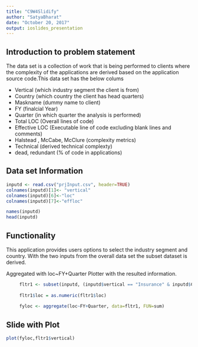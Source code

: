 ```yaml
---
title: "C9W4Slidify"
author: "SatyaBharat"
date: "October 20, 2017"
output: ioslides_presentation
---
```


## Introduction to problem statement

The data set is a collection of work that is being performed to clients where the complexity of the applications are derived based on the application source code.This data set has the below colums

- Vertical (which industry segment the client is from)
- Country (which country the client has head quarters)
- Maskname (dummy name to client)
- FY (finalcial Year)
- Quarter (in which quarter the analysis is performed)
- Total LOC (Overall lines of code)
- Effective LOC (Executable line of code excluding blank lines and comments)
- Halstead , McCabe, McClure (complexity metrics)
- Technical (derived technical complexty)
- dead, redundant (% of code in applications)

## Data set Information

```r
inputd <- read.csv("prjInput.csv", header=TRUE)
colnames(inputd)[1]<- "vertical"
colnames(inputd)[6]<-"loc"
colnames(inputd)[7]<-"effloc"

names(inputd)
head(inputd)
```
## Functionality

This application provides users options to select the industry segment and country.
With the two inputs from the overall data set the subset dataset is derived.

Aggregated with loc~FY+Quarter 
Plotter with the resulted information.

```r
     fltr1 <- subset(inputd, (inputd$vertical == "Insurance" & inputd$Country == "USA"))
     
     fltr1$loc = as.numeric(fltr1$loc)
     
     fyloc <- aggregate(loc~FY+Quarter, data=fltr1, FUN=sum)
```

## Slide with Plot

```r
plot(fyloc,fltr1$vertical)
```

